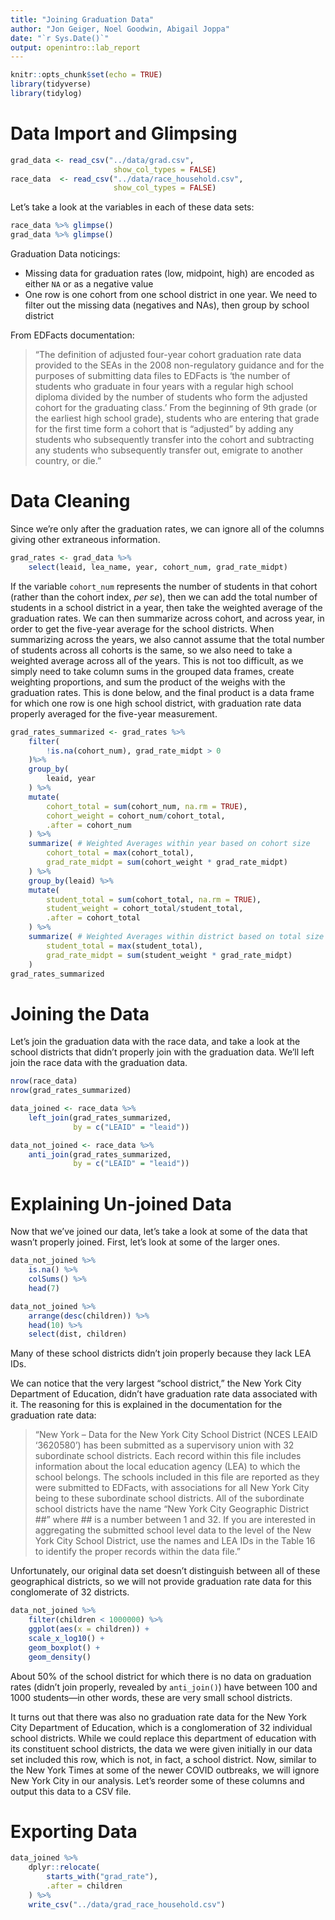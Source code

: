```yaml
---
title: "Joining Graduation Data"
author: "Jon Geiger, Noel Goodwin, Abigail Joppa"
date: "`r Sys.Date()`"
output: openintro::lab_report
---
```


```r
knitr::opts_chunk$set(echo = TRUE)
library(tidyverse)
library(tidylog)
```

# Data Import and Glimpsing

```r
grad_data <- read_csv("../data/grad.csv", 
                       show_col_types = FALSE)
race_data  <- read_csv("../data/race_household.csv", 
                       show_col_types = FALSE)
```

Let's take a look at the variables in each of these data sets: 
```r
race_data %>% glimpse()
grad_data %>% glimpse()
```

Graduation Data noticings: 

- Missing data for graduation rates (low, midpoint, high) are encoded as either `NA` or as a negative value
- One row is one cohort from one school district in one year. We need to filter out the missing data (negatives and NAs), then group by school district

From EDFacts documentation: 

> "The definition of adjusted four-year cohort graduation rate data provided to the SEAs in the 2008 non-regulatory guidance and for the purposes of submitting data files to EDFacts is 'the number of students who graduate in four years with a regular high school diploma divided by the number of students who form the adjusted cohort for the graduating class.' From the beginning of 9th grade (or the earliest high school grade), students who are entering that grade for the first time form a cohort that is “adjusted” by adding any students who subsequently transfer into the cohort and subtracting any students who subsequently transfer out, emigrate to another country, or die."

# Data Cleaning

Since we're only after the graduation rates, we can ignore all of the columns giving other extraneous information.

```r
grad_rates <- grad_data %>% 
    select(leaid, lea_name, year, cohort_num, grad_rate_midpt) 
```

If the variable `cohort_num` represents the number of students in that cohort (rather than the cohort index, *per se*), then we can add the total number of students in a school district in a year, then take the weighted average of the graduation rates. We can then summarize across cohort, and across year, in order to get the five-year average for the school districts. When summarizing across the years, we also cannot assume that the total number of students across all cohorts is the same, so we also need to take a weighted average across all of the years. This is not too difficult, as we simply need to take column sums in the grouped data frames, create weighting proportions, and sum the product of the weighs with the graduation rates. This is done below, and the final product is a data frame for which one row is one high school district, with graduation rate data properly averaged for the five-year measurement. 

```r
grad_rates_summarized <- grad_rates %>% 
    filter(
        !is.na(cohort_num), grad_rate_midpt > 0
    )%>%
    group_by(
        leaid, year
    ) %>% 
    mutate(
        cohort_total = sum(cohort_num, na.rm = TRUE),
        cohort_weight = cohort_num/cohort_total,
        .after = cohort_num
    ) %>% 
    summarize( # Weighted Averages within year based on cohort size
        cohort_total = max(cohort_total), 
        grad_rate_midpt = sum(cohort_weight * grad_rate_midpt)
    ) %>% 
    group_by(leaid) %>%
    mutate(
        student_total = sum(cohort_total, na.rm = TRUE),
        student_weight = cohort_total/student_total,
        .after = cohort_total
    ) %>%
    summarize( # Weighted Averages within district based on total size
        student_total = max(student_total), 
        grad_rate_midpt = sum(student_weight * grad_rate_midpt)
    )
grad_rates_summarized
```

# Joining the Data

Let's join the graduation data with the race data, and take a look at the school districts that didn't properly join with the graduation data. We'll left join the race data with the graduation data. 


```r
nrow(race_data)
nrow(grad_rates_summarized)

data_joined <- race_data %>% 
    left_join(grad_rates_summarized, 
              by = c("LEAID" = "leaid"))

data_not_joined <- race_data %>% 
    anti_join(grad_rates_summarized, 
              by = c("LEAID" = "leaid"))
```

# Explaining Un-joined Data

Now that we've joined our data, let's take a look at some of the data that wasn't properly joined. First, let's look at some of the larger ones.

```r
data_not_joined %>% 
    is.na() %>% 
    colSums() %>% 
    head(7)

data_not_joined %>% 
    arrange(desc(children)) %>% 
    head(10) %>% 
    select(dist, children)
```

Many of these school districts didn't join properly because they lack LEA IDs. 

We can notice that the very largest "school district," the New York City Department of Education, didn't have graduation rate data associated with it. The reasoning for this is explained in the documentation for the graduation rate data: 

> "New York – Data for the New York City School District (NCES LEAID ‘3620580’) has been submitted as a supervisory union with 32 subordinate school districts. Each record within this file includes information about the local education agency (LEA) to which the school belongs. The schools included in this file are reported as they were submitted to EDFacts, with associations for all New York City being to these subordinate school districts. All of the subordinate school districts have the name “New York City Geographic District ##” where ## is a number between 1 and 32. If you are interested in aggregating the submitted school level data to the level of the New York City School District, use the names and LEA IDs in the Table 16 to identify the proper records within the data file."

Unfortunately, our original data set doesn't distinguish between all of these geographical districts, so we will not provide graduation rate data for this conglomerate of 32 districts. 

```r
data_not_joined %>% 
    filter(children < 1000000) %>%
    ggplot(aes(x = children)) + 
    scale_x_log10() + 
    geom_boxplot() + 
    geom_density()
```


About 50% of the school district for which there is no data on graduation rates (didn't join properly, revealed by `anti_join()`) have between 100 and 1000 students---in other words, these are very small school districts. 

It turns out that there was also no graduation rate data for the New York City Department of Education, which is a conglomeration of 32 individual school districts. While we could replace this department of education with its constituent school districts, the data we were given initially in our data set included this row, which is not, in fact, a school district. Now, similar to the New York Times at some of the newer COVID outbreaks, we will ignore New York City in our analysis. Let's reorder some of these columns and output this data to a CSV file. 

# Exporting Data

```r
data_joined %>%
    dplyr::relocate(
        starts_with("grad_rate"), 
        .after = children
    ) %>% 
    write_csv("../data/grad_race_household.csv")
```

